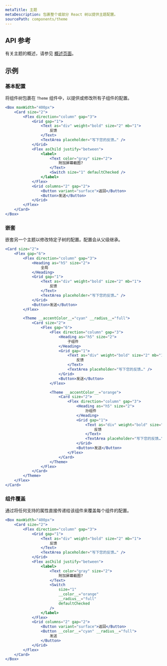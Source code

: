 ```yaml
---
metaTitle: 主题
metaDescription: 包裹整个或部分 React 树以提供主题配置。
sourcePath: components/theme
---
```


## API 参考

有关主题的概述，请参见 [概述页面](/themes/docs/theme/overview)。

<ThemesPropsTable defs="themePropDefs" />

## 示例

### 基本配置

将组件树包裹在 `Theme` 组件中，以提供或修改所有子组件的配置。

```jsx live=true
<Box maxWidth="400px">
	<Card size="2">
		<Flex direction="column" gap="3">
			<Grid gap="1">
				<Text as="div" weight="bold" size="2" mb="1">
					反馈
				</Text>
				<TextArea placeholder="写下您的反馈…" />
			</Grid>
			<Flex asChild justify="between">
				<label>
					<Text color="gray" size="2">
						附加屏幕截图?
					</Text>
					<Switch size="1" defaultChecked />
				</label>
			</Flex>
			<Grid columns="2" gap="2">
				<Button variant="surface">返回</Button>
				<Button>发送</Button>
			</Grid>
		</Flex>
	</Card>
</Box>
```

### 嵌套

嵌套另一个主题以修改特定子树的配置。配置会从父级继承。

```jsx live=true scroll=true line=16,32
<Card size="2">
	<Flex gap="6">
		<Flex direction="column" gap="3">
			<Heading as="h5" size="2">
				全局
			</Heading>
			<Grid gap="1">
				<Text as="div" weight="bold" size="2" mb="1">
					反馈
				</Text>
				<TextArea placeholder="写下您的反馈…" />
			</Grid>
			<Button>发送</Button>
		</Flex>

		<Theme __accentColor__="cyan" __radius__="full">
			<Card size="2">
				<Flex gap="6">
					<Flex direction="column" gap="3">
						<Heading as="h5" size="2">
							子组件
						</Heading>
						<Grid gap="1">
							<Text as="div" weight="bold" size="2" mb="1">
								反馈
							</Text>
							<TextArea placeholder="写下您的反馈…" />
						</Grid>
						<Button>发送</Button>
					</Flex>

					<Theme __accentColor__="orange">
						<Card size="2">
							<Flex direction="column" gap="3">
								<Heading as="h5" size="2">
									孙组件
								</Heading>
								<Grid gap="1">
									<Text as="div" weight="bold" size="2" mb="1">
										反馈
									</Text>
									<TextArea placeholder="写下您的反馈…" />
								</Grid>
								<Button>发送</Button>
							</Flex>
						</Card>
					</Theme>
				</Flex>
			</Card>
		</Theme>
	</Flex>
</Card>
```

### 组件覆盖

通过将任何支持的属性直接传递给该组件来覆盖每个组件的配置。

```jsx live=true line=15,20
<Box maxWidth="400px">
	<Card size="2">
		<Flex direction="column" gap="3">
			<Grid gap="1">
				<Text as="div" weight="bold" size="2" mb="1">
					反馈
				</Text>
				<TextArea placeholder="写下您的反馈…" />
			</Grid>
			<Flex asChild justify="between">
				<label>
					<Text color="gray" size="2">
						附加屏幕截图?
					</Text>
					<Switch
						size="1"
						__color__="orange"
						__radius__="full"
						defaultChecked
					/>
				</label>
			</Flex>
			<Grid columns="2" gap="2">
				<Button variant="surface">返回</Button>
				<Button __color__="cyan" __radius__="full">
					发送
				</Button>
			</Grid>
		</Flex>
	</Card>
</Box>
```